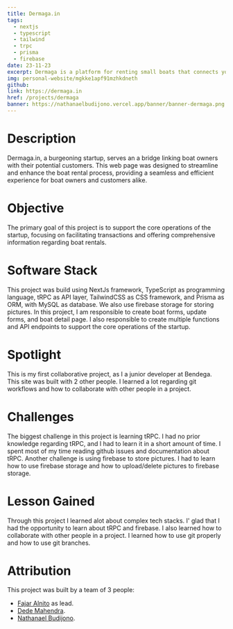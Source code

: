 ```yaml
---
title: Dermaga.in
tags:
  - nextjs
  - typescript
  - tailwind
  - trpc
  - prisma
  - firebase
date: 23-11-23
excerpt: Dermaga is a platform for renting small boats that connects you with boat owners.
img: personal-website/mgkke1apf91mzhkdneth
github:
link: https://dermaga.in
href: /projects/dermaga
banner: https://nathanaelbudijono.vercel.app/banner/banner-dermaga.png
---
```


# Description
Dermaga.in, a burgeoning startup, serves an a bridge linking boat owners with their potential customers.
This web page was designed to streamline and enhance the boat rental process, providing a seamless and efficient
experience for boat owners and customers alike.

# Objective
The primary goal of this project is to support the core operations of the startup, focusing on facilitating
transactions and offering comprehensive information regarding boat rentals.

# Software Stack
This project was build using NextJs framework, TypeScript as programming language, tRPC as API layer, TailwindCSS as CSS framework, 
and Prisma as ORM, with MySQL as database. We also use firebase storage for storing pictures. In this project,
I am responsible to create boat forms, update forms, and boat detail page. I also responsible to create multiple
functions and API endpoints to support the core operations of the startup.

# Spotlight
This is my first collaborative project, as I a junior developer at Bendega. This site was built with 
2 other people. I learned a lot regarding git workflows and how to collaborate with other people in a project.

# Challenges
The biggest challenge in this project is learning tRPC. I had no prior knowledge regarding tRPC, and I had to learn
it in a short amount of time. I spent most of my time reading github issues and documentation about tRPC. Another challenge is
using firebase to store pictures. I had to learn how to use firebase storage and how to upload/delete pictures to firebase storage.

# Lesson Gained
Through this project I learned alot about complex tech stacks. I' glad that I had the opportunity to learn about tRPC and firebase.
I also learned how to collaborate with other people in a project. I learned how to use git properly and how to use git branches.

# Attribution
This project was built by a team of 3 people:
- [Fajar Alnito](https://fajaralnito.com) as lead.
- [Dede Mahendra](https://github.com/dededemahendra).
- [Nathanael Budijono](https://nathanaelbudijono.vercel.app).